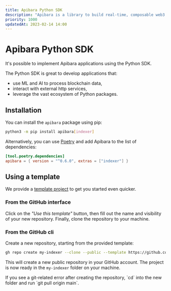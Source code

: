 ```yaml
---
title: Apibara Python SDK
description: "Apibara is a library to build real-time, composable web3 streams in Python."
priority: 1000
updatedAt: 2023-02-14 14:00
---
```


# Apibara Python SDK

It's possible to implement Apibara applications using the Python SDK.

The Python SDK is great to develop applications that:

 - use ML and AI to process blockchain data,
 - interact with external http services,
 - leverage the vast ecosystem of Python packages.

## Installation

You can install the `apibara` package using pip:

```sh
python3 -m pip install apibara[indexer]
```

Alternatively, you can use [Poetry](https://python-poetry.org/) and add Apibara to the list of dependencies:

```toml
[tool.poetry.dependencies]
apibara = { version = "^0.6.0", extras = ["indexer"] }
```

## Using a template

We provide a [template project](https://github.com/apibara/python-indexer-template) to get you started even quicker.

### From the GitHub interface

Click on the _"Use this template"_ button, then fill out the name and visibility of your new repository. Finally, clone the repository to your machine.

### From the GitHub cli

Create a new repository, starting from the provided template:

```sh
gh repo create my-indexer --clone --public --template https://github.com/apibara/python-indexer-template
```

This will create a new public repository in your GitHub account. The project is now ready in the `my-indexer` folder on your machine.

<Callout>
If you see a git-related error after creating the repository, `cd` into the new folder and run `git pull origin main`. 
</Callout>
